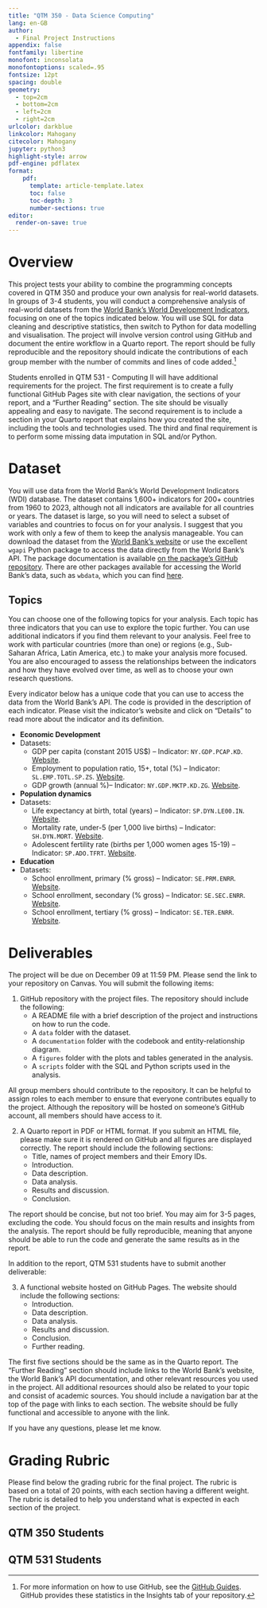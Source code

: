 ```yaml
---
title: "QTM 350 - Data Science Computing"
lang: en-GB
author: 
  - Final Project Instructions
appendix: false
fontfamily: libertine
monofont: inconsolata
monofontoptions: scaled=.95
fontsize: 12pt
spacing: double
geometry: 
  - top=2cm
  - bottom=2cm
  - left=2cm
  - right=2cm
urlcolor: darkblue
linkcolor: Mahogany
citecolor: Mahogany
jupyter: python3
highlight-style: arrow
pdf-engine: pdflatex
format: 
    pdf:
      template: article-template.latex
      toc: false
      toc-depth: 3
      number-sections: true
editor:
  render-on-save: true
---
```


# Overview

This project tests your ability to combine the programming concepts covered in QTM 350 and produce your own analysis for real-world datasets. In groups of 3-4 students, you will conduct a comprehensive analysis of real-world datasets from the [World Bank's World Development Indicators](https://databank.worldbank.org/source/world-development-indicators), focusing on one of the topics indicated below. You will use SQL for data cleaning and descriptive statistics, then switch to Python for data modelling and visualisation. The project will involve version control using GitHub and document the entire workflow in a Quarto report. The report should be fully reproducible and the repository should indicate the contributions of each group member with the number of commits and lines of code added.[^fn-github]

[^fn-github]: For more information on how to use GitHub, see the [GitHub Guides](https://guides.github.com/). GitHub provides these statistics in the Insights tab of your repository.

Students enrolled in QTM 531 - Computing II will have additional requirements for the project. The first requirement is to create a fully functional GitHub Pages site with clear navigation, the sections of your report, and a "Further Reading" section. The site should be visually appealing and easy to navigate. The second requirement is to include a section in your Quarto report that explains how you created the site, including the tools and technologies used. The third and final requirement is to perform some missing data imputation in SQL and/or Python.

# Dataset

You will use data from the World Bank's World Development Indicators (WDI) database. The dataset contains 1,600+ indicators for 200+ countries from 1960 to 2023, although not all indicators are available for all countries or years. The dataset is large, so you will need to select a subset of variables and countries to focus on for your analysis. I suggest that you work with only a few of them to keep the analysis manageable. You can download the dataset from the [World Bank's website](https://databank.worldbank.org/source/world-development-indicators) or use the excellent `wgapi` Python package to access the data directly from the World Bank's API. The package documentation is available [on the package's GitHub repository](https://github.com/tgherzog/wbgapi). There are other packages available for accessing the World Bank's data, such as `wbdata`, which you can find [here](https://wbdata.readthedocs.io/en/stable/).

## Topics

You can choose one of the following topics for your analysis. Each topic has three indicators that you can use to explore the topic further. You can use additional indicators if you find them relevant to your analysis. Feel free to work with particular countries (more than one) or regions (e.g., Sub-Saharan Africa, Latin America, etc.) to make your analysis more focused. You are also encouraged to assess the relationships between the indicators and how they have evolved over time, as well as to choose your own research questions.

Every indicator below has a unique code that you can use to access the data from the World Bank's API. The code is provided in the description of each indicator. Please visit the indicator's website and click on "Details" to read more about the indicator and its definition.

- **Economic Development**
- Datasets:
  - GDP per capita (constant 2015 US$) – Indicator: `NY.GDP.PCAP.KD`. [Website](https://data.worldbank.org/indicator/NY.GDP.PCAP.KD).
  - Employment to population ratio, 15+, total (%) – Indicator: `SL.EMP.TOTL.SP.ZS`. [Website](https://data.worldbank.org/indicator/SL.EMP.TOTL.SP.ZS).
  - GDP growth (annual %)– Indicator: `NY.GDP.MKTP.KD.ZG`. [Website](https://data.worldbank.org/indicator/NY.GDP.MKTP.KD.ZG).

- **Population dynamics**
- Datasets:
  - Life expectancy at birth, total (years) – Indicator: `SP.DYN.LE00.IN`. [Website](https://data.worldbank.org/indicator/SP.DYN.LE00.IN).
  - Mortality rate, under-5 (per 1,000 live births) – Indicator: `SH.DYN.MORT`. [Website](https://data.worldbank.org/indicator/SH.DYN.MORT).
  - Adolescent fertility rate (births per 1,000 women ages 15-19) – Indicator: `SP.ADO.TFRT`. [Website](https://data.worldbank.org/indicator/SP.ADO.TFRT).

- **Education**
- Datasets:
  - School enrollment, primary (% gross) – Indicator: `SE.PRM.ENRR`. [Website](https://data.worldbank.org/indicator/SE.PRM.ENRR).
  - School enrollment, secondary (% gross) – Indicator: `SE.SEC.ENRR`. [Website](https://data.worldbank.org/indicator/SE.SEC.ENRR).
  - School enrollment, tertiary (% gross) – Indicator: `SE.TER.ENRR`. [Website](https://data.worldbank.org/indicator/SE.TER.ENRR).

# Deliverables

The project will be due on December 09 at 11:59 PM. Please send the link to your repository on Canvas. You will submit the following items:

1. GitHub repository with the project files. The repository should include the following:
   - A README file with a brief description of the project and instructions on how to run the code.
   - A `data` folder with the dataset.
   - A `documentation` folder with the codebook and entity-relationship diagram.
   - A `figures` folder with the plots and tables generated in the analysis.
   - A `scripts` folder with the SQL and Python scripts used in the analysis.

All group members should contribute to the repository. It can be helpful to assign roles to each member to ensure that everyone contributes equally to the project. Although the repository will be hosted on someone's GitHub account, all members should have access to it.

2. A Quarto report in PDF or HTML format. If you submit an HTML file, please make sure it is rendered on GitHub and all figures are displayed correctly. The report should include the following sections:
   - Title, names of project members and their Emory IDs.
   - Introduction.
   - Data description.
   - Data analysis.
   - Results and discussion.
   - Conclusion.

The report should be concise, but not too brief. You may aim for 3-5 pages, excluding the code.  You should focus on the main results and insights from the analysis. The report should be fully reproducible, meaning that anyone should be able to run the code and generate the same results as in the report.

In addition to the report, QTM 531 students have to submit another deliverable:

3. A functional website hosted on GitHub Pages. The website should include the following sections:
   - Introduction.
   - Data description.
   - Data analysis.
   - Results and discussion.
   - Conclusion.
   - Further reading.

The first five sections should be the same as in the Quarto report. The "Further Reading" section should include links to the World Bank's website, the World Bank's API documentation, and other relevant resources you used in the project. All additional resources should also be related to your topic and consist of academic sources. You should include a navigation bar at the top of the page with links to each section. The website should be fully functional and accessible to anyone with the link.

If you have any questions, please let me know. 

# Grading Rubric

Please find below the grading rubric for the final project. The rubric is based on a total of 20 points, with each section having a different weight. The rubric is detailed to help you understand what is expected in each section of the project. 

## QTM 350 Students

\singlespacing

\renewcommand{\arraystretch}{1.2}
\small 

\begin{tabular}{|>{\raggedright\arraybackslash}p{10cm}|>{\centering\arraybackslash}p{2.5cm}|>{\centering\arraybackslash}p{2cm}|}
\hline
\textbf{Component}       & \textbf{Detailed Points}                     & \textbf{Total Points} \\
\hline
\textbf{Overall}         &                                              & 2 \\
Organisation and aesthetics & 1                                         &   \\
Originality of approach and insights & 1                                &   \\
\hline
\textbf{Introduction}    &                                              & 2 \\
Description of topic and research question & 1                          &   \\
Summary of main findings & 1                                            &   \\
\hline
\textbf{Data Description} &                                             & 5 \\
Clear introduction of the dataset and context & 1                       &   \\
Data merging steps       & 1                                            &   \\
Data cleaning and pre-processing & 2                                    &   \\
Summary of key variables (columns) & 1                                  &   \\
\hline
\textbf{Data Analysis}   &                                              & 5 \\
Interpretation of main results and trends & 2                           &   \\
Well-formatted tables and plots & 3                                     &   \\
\hline
\textbf{GitHub Management} &                                            & 3 \\
Consistent version control with meaningful commit messages & 1          &   \\
Effective use of branches and merges & 1                                &   \\
Clear README file outlining project structure and instructions & 1      &   \\
\hline
\textbf{Discussion}      &                                              & 2 \\
Clarity, conciseness, and relevance of discussion & 1                   &   \\
Reflection on findings and any limitations & 1                          &   \\
\hline
\textbf{Technical Requirements} &                                       & 1 \\
Report reproducibility using Quarto & 1                                 &   \\
\hline
\textbf{Total}           &                                              & \textbf{20} \\
\hline
\end{tabular}

## QTM 531 Students

\singlespacing

\renewcommand{\arraystretch}{1.2}
\small

\begin{tabular}{|>{\raggedright\arraybackslash}p{10cm}|>{\centering\arraybackslash}p{2.5cm}|>{\centering\arraybackslash}p{2cm}|}
\hline
\textbf{Component}       & \textbf{Detailed Points}                     & \textbf{Total Points} \\
\hline
\textbf{Overall}         &                                              & 2 \\
Organisation and aesthetics & 1                                         &   \\
Originality of approach and insights & 1                                &   \\
\hline
\textbf{Introduction}    &                                              & 2 \\
Description of topic and research question & 1                          &   \\
Summary of main findings & 1                                            &   \\
\hline
\textbf{Data Description} &                                             & 4 \\
Clear introduction of the dataset and context & 1                       &   \\
Data merging steps       & 1                                            &   \\
Data cleaning and pre-processing & 1                                    &   \\
Summary of key variables (columns) & 1                                  &   \\
\hline
\textbf{Data Analysis}   &                                              & 3 \\
Interpretation of main results and trends & 2                           &   \\
Well-formatted tables and plots & 1                                     &   \\
\hline
\textbf{GitHub Management} &                                            & 3 \\
Consistent version control with meaningful commit messages & 1          &   \\
Effective use of branches and merges & 1                                &   \\
Clear README file outlining project structure and instructions & 1      &   \\
\hline
\textbf{MA-Specific Requirements} &                                     & 2 \\
Fully functional GitHub Pages site with clear navigation, introduction, analysis, conclusions, and further reading & 1  &   \\
Explanation of site creation process in Quarto report, including tools used & 1 &   \\
\hline
\textbf{Discussion}      &                                              & 2 \\
Clarity, conciseness, and relevance of discussion & 1                   &   \\
Reflection on findings and any limitations & 1                          &   \\
\hline
\textbf{Technical Requirements} &                                       & 2 \\
Report reproducibility using Quarto & 1                                 &   \\
Missing data imputation using SQL and/or Python & 1                     &   \\
\hline
\textbf{Total}           &                                              & \textbf{20} \\
\hline
\end{tabular}
